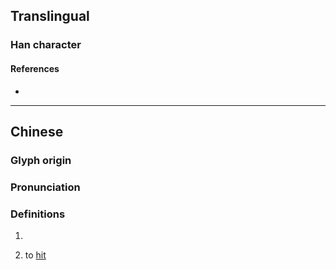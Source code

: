 {{character info}}
==Translingual==

===Han character===
{{Han char|rn=64|rad=手|as=11|sn=14|four=|canj=QKPB|ids=⿰扌帶}}

====References====
* {{Han ref|kx=0449.280|dkj=12578|dj=0800.140|hdz=31942.050|uh=6455|ud=25685}}

----

==Chinese==
{{zh-forms}}

===Glyph origin===
{{Han etym}}

===Pronunciation===
{{zh-pron
|m=dì
|c=cai3
|mc=y
|oc=y
|cat=v
}}

===Definitions===
{{zh-hanzi}}

# {{rfdef|zh}}
# {{lb|zh|Cantonese}} to [[hit]]